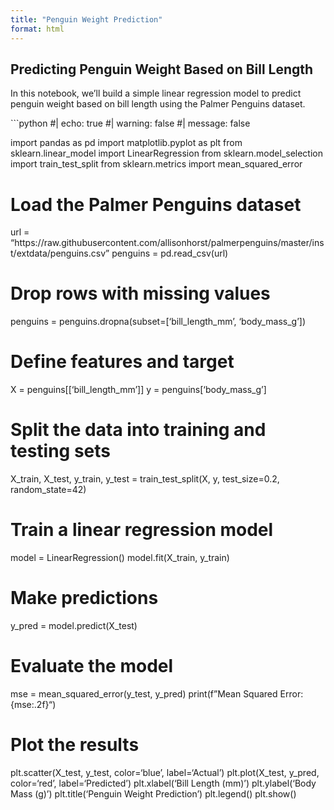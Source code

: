 ```yaml
---
title: "Penguin Weight Prediction"
format: html
---
```


## Predicting Penguin Weight Based on Bill Length

In this notebook, we'll build a simple linear regression model to predict penguin weight based on bill length using the Palmer Penguins dataset.

```python
#| echo: true
#| warning: false
#| message: false

import pandas as pd
import matplotlib.pyplot as plt
from sklearn.linear_model import LinearRegression
from sklearn.model_selection import train_test_split
from sklearn.metrics import mean_squared_error

# Load the Palmer Penguins dataset
url = "https://raw.githubusercontent.com/allisonhorst/palmerpenguins/master/inst/extdata/penguins.csv"
penguins = pd.read_csv(url)

# Drop rows with missing values
penguins = penguins.dropna(subset=['bill_length_mm', 'body_mass_g'])

# Define features and target
X = penguins[['bill_length_mm']]
y = penguins['body_mass_g']

# Split the data into training and testing sets
X_train, X_test, y_train, y_test = train_test_split(X, y, test_size=0.2, random_state=42)

# Train a linear regression model
model = LinearRegression()
model.fit(X_train, y_train)

# Make predictions
y_pred = model.predict(X_test)

# Evaluate the model
mse = mean_squared_error(y_test, y_pred)
print(f"Mean Squared Error: {mse:.2f}")

# Plot the results
plt.scatter(X_test, y_test, color='blue', label='Actual')
plt.plot(X_test, y_pred, color='red', label='Predicted')
plt.xlabel('Bill Length (mm)')
plt.ylabel('Body Mass (g)')
plt.title('Penguin Weight Prediction')
plt.legend()
plt.show()